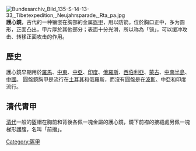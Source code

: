 {{unreferenced|time=2013-10-19T11:21:29+00:00}}
[[File:Bundesarchiv_Bild_135-S-14-13-33,_Tibetexpedition,_Neujahrsparade,_Rta_pa.jpg|thumb]]
'''護心鏡'''，古代的一种镶嵌在胸部的金属[[盔甲|盔甲]]，用以防箭。位於胸口正中，多为圆形，正面凸出，甲片厚於其他部分；表面十分光滑，所以称為「镜」，可以缓冲攻击、转移正面攻击的作用。

==歷史==
護心鏡早期用於[[羅馬|羅馬]]、[[中東|中東]]、[[中亞|中亞]]、[[印度|印度]]、[[俄羅斯|俄羅斯]]、[[西伯利亞|西伯利亞]]、[[蒙古|蒙古]]、[[中南半島|中南半島]]、[[中國|中國]]。
圓盤鏡胸甲是流行在[[土耳其|土耳其]]和俄羅斯，而沒有圓盤是在[[波斯|波斯]]、中亞和印度流行。

==清代胄甲==
[[清代|清代]]一般的盔帽在胸前和背後各佩一塊金屬的護心鏡，鏡下前襟的接縫處另佩一塊梯形護腹，名叫「前擋」。

{{盔甲类型}}

[[Category:盔甲|Category:盔甲]]

{{military-stub}}